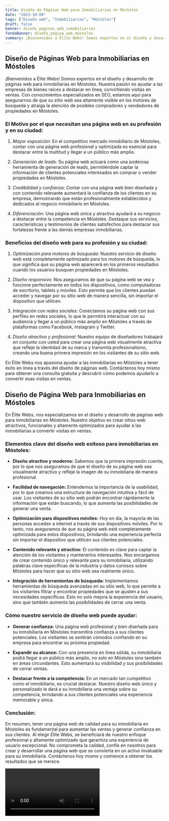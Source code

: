 ```yaml
---
title: Diseño de Páginas Web para Inmobiliarias en Móstoles
date: "2023-10-04"
tags: ["Diseño web", "Inmobiliarias", "Móstoles"]
draft: false
banner: diseño_paginas_web_inmobiliarias
fondoBanner: diseño_pagina_web_móstoles
summary: ¡Bienvenidos a Élite Webs! Somos expertos en el diseño y desarrollo de páginas web para inmobiliarias en Móstoles. Nuestra pasión es ayudar a las empresas de bienes raíces a destacar en línea, convirtiendo visitas en ventas. Con conocimientos especializados en SEO, estamos aquí para asegurarnos de que su sitio web sea altamente visible en los motores de búsqueda y atraiga la atención de posibles compradores y vendedores de propiedades en Móstoles.
---
```



## Diseño de Páginas Web para Inmobiliarias en Móstoles

¡Bienvenidos a Élite Webs! Somos expertos en el diseño y desarrollo de páginas web para inmobiliarias en Móstoles. Nuestra pasión es ayudar a las empresas de bienes raíces a destacar en línea, convirtiendo visitas en ventas. Con conocimientos especializados en SEO, estamos aquí para asegurarnos de que su sitio web sea altamente visible en los motores de búsqueda y atraiga la atención de posibles compradores y vendedores de propiedades en Móstoles.

### El Motivo por el que necesitan una página web en su profesión y en su ciudad:

1. _Mayor exposición_: En el competitivo mercado inmobiliario de Móstoles, contar con una página web profesional y optimizada es esencial para destacar entre la multitud y llegar a un público más amplio.

2. _Generación de leads_: Su página web actuará como una poderosa herramienta de generación de leads, permitiéndole captar la información de clientes potenciales interesados en comprar o vender propiedades en Móstoles.

3. _Credibilidad y confianza_: Contar con una página web bien diseñada y con contenido relevante aumentará la confianza de los clientes en su empresa, demostrando que están profesionalmente establecidos y dedicados al negocio inmobiliario en Móstoles.

4. _Diferenciación_: Una página web única y atractiva ayudará a su negocio a destacar entre la competencia en Móstoles. Destaque sus servicios, características y testimonios de clientes satisfechos para destacar sus fortalezas frente a las demás empresas inmobiliarias.

### Beneficios del diseño web para su profesión y su ciudad:

1. _Optimización para motores de búsqueda_: Nuestro servicio de diseño web está completamente optimizado para los motores de búsqueda, lo que significa que su página web aparecerá en los primeros resultados cuando los usuarios busquen propiedades en Móstoles.

2. _Diseño responsivo_: Nos aseguramos de que su página web se vea y funcione perfectamente en todos los dispositivos, como computadoras de escritorio, tablets y móviles. Esto permite que los clientes puedan acceder y navegar por su sitio web de manera sencilla, sin importar el dispositivo que utilicen.

3. _Integración con redes sociales_: Conectamos su página web con sus perfiles en redes sociales, lo que le permitirá interactuar con su audiencia y llegar a un público más amplio en Móstoles a través de plataformas como Facebook, Instagram y Twitter.

4. _Diseño atractivo y profesional_: Nuestro equipo de diseñadores trabajará en conjunto con usted para crear una página web visualmente atractiva que refleje la identidad de su marca y transmita profesionalismo, creando una buena primera impresión en los visitantes de su sitio web.

En Élite Webs nos apasiona ayudar a las inmobiliarias en Móstoles a tener éxito en línea a través del diseño de páginas web. Contáctenos hoy mismo para obtener una consulta gratuita y descubrir cómo podemos ayudarlo a convertir esas visitas en ventas.

<GifSeo />

<Cta />

## Diseño de Página Web para Inmobiliarias en Móstoles

En Élite Webs, nos especializamos en el diseño y desarrollo de páginas web para inmobiliarias en Móstoles. Nuestro objetivo es crear sitios web atractivos, funcionales y altamente optimizados para ayudar a las inmobiliarias a convertir visitas en ventas.

### Elementos clave del diseño web exitoso para inmobiliarias en Móstoles:

- **Diseño atractivo y moderno:** Sabemos que la primera impresión cuenta, por lo que nos aseguramos de que el diseño de su página web sea visualmente atractivo y refleje la imagen de su inmobiliaria de manera profesional.

- **Facilidad de navegación:** Entendemos la importancia de la usabilidad, por lo que creamos una estructura de navegación intuitiva y fácil de usar. Los visitantes de su sitio web podrán encontrar rápidamente la información que están buscando, lo que aumenta las posibilidades de generar una venta.

- **Optimización para dispositivos móviles:** Hoy en día, la mayoría de las personas acceden a internet a través de sus dispositivos móviles. Por lo tanto, nos aseguramos de que su página web esté completamente optimizada para estos dispositivos, brindando una experiencia perfecta sin importar el dispositivo que utilicen sus clientes potenciales.

- **Contenido relevante y atractivo:** El contenido es clave para captar la atención de los visitantes y mantenerlos interesados. Nos encargamos de crear contenido único y relevante para su inmobiliaria, utilizando palabras clave específicas de la industria y datos curiosos sobre Móstoles para hacer que su sitio web sea realmente único.

- **Integración de herramientas de búsqueda:** Implementamos herramientas de búsqueda avanzadas en su sitio web, lo que permite a los visitantes filtrar y encontrar propiedades que se ajusten a sus necesidades específicas. Esto no solo mejora la experiencia del usuario, sino que también aumenta las posibilidades de cerrar una venta.

### Cómo nuestro servicio de diseño web puede ayudar:

- **Generar confianza:** Una página web profesional y bien diseñada para su inmobiliaria en Móstoles transmitirá confianza a sus clientes potenciales. Los visitantes se sentirán cómodos confiando en su empresa para encontrar su próxima propiedad.

- **Expandir su alcance:** Con una presencia en línea sólida, su inmobiliaria podrá llegar a un público más amplio, no solo en Móstoles sino también en áreas circundantes. Esto aumentará su visibilidad y sus posibilidades de cerrar ventas.

- **Destacar frente a la competencia:** En un mercado tan competitivo como el inmobiliario, es crucial destacar. Nuestro diseño web único y personalizado le dará a su inmobiliaria una ventaja sobre su competencia, brindando a sus clientes potenciales una experiencia memorable y única.

### Conclusión:

En resumen, tener una página web de calidad para su inmobiliaria en Móstoles es fundamental para aumentar las ventas y generar confianza en sus clientes. Al elegir Élite Webs, se beneficiará de nuestro enfoque profesional y altamente optimizado que garantiza una experiencia de usuario excepcional. No comprometa la calidad, confíe en nosotros para crear y desarrollar una página web que se convierta en un activo invaluable para su inmobiliaria. Contáctenos hoy mismo y comience a obtener los resultados que se merece.

<Video />

<CtaBot job="Inmobiliarias" city="Móstoles" />

<Gmaps query="Móstoles+españa+maps" />
